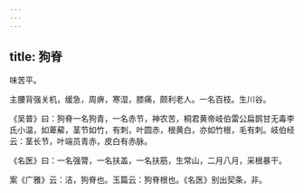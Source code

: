 ```yaml
---
---
---
```

title: 狗脊
---



味苦平。

主腰背强关机，缓急，周痹，寒湿，膝痛，颇利老人。一名百枝。生川谷。

《吴普》曰：狗脊一名狗青，一名赤节，神农苦，桐君黄帝岐伯雷公扁鹊甘无毒李氏小温，如萆薢，茎节如竹，有刺，叶圆赤，根黄白，亦如竹根，毛有刺。岐伯经云：茎长节，叶端员青赤，皮白有赤脉。

《名医》曰：一名强膂，一名扶盖，一名扶筋，生常山，二月八月，采根暴干。

案《广雅》云：洁，狗脊也。玉篇云：狗脊根也。《名医》别出契条，非。